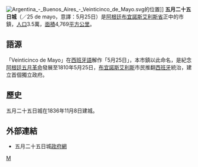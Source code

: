 [[File:Argentina_-_Buenos_Aires_-_Veinticinco_de_Mayo.svg|thumb]]的位置]]
'''五月二十五日城'''（{{lang-es|Veinticinco de Mayo}}／25 de mayo，意譯：5月25日）是[[阿根廷|阿根廷]][[布宜諾斯艾利斯省|布宜諾斯艾利斯省]]正中的市鎮，[[人口|人口]]3.5萬，[[面積|面積]]4,769[[平方公里|平方公里]]。

==語源==
「Veinticinco de Mayo」在[[西班牙語|西班牙語]]解作「5月25日」，本市鎮以此命名，是紀念[[阿根廷五月革命|阿根廷五月革命]]發展至1810年5月25日，[[布宜諾斯艾利斯|布宜諾斯艾利斯]]市民推翻[[西班牙|西班牙]]統治，建立首個獨立政府。

==歷史==
五月二十五日城在1836年11月8日建城。

==外部連結==
{{commonscat}}
*五月二十五日城[https://web.archive.org/web/20061206193240/http://www.vm.mun.gba.gov.ar/ 政府網]

{{coord|35|25|S|60|10|W|display=title}} 
{{normdaten}}
{{DEFAULTSORT:Veinticinco de Mayo}}
[[Category:布宜諾斯艾利斯省城市|M]]
{{阿根廷地理小作品}}